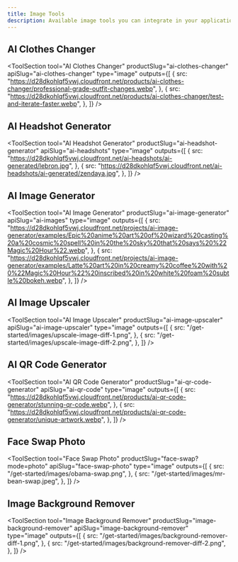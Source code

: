 ```yaml
---
title: Image Tools
description: Available image tools you can integrate in your application.
---
```



## AI Clothes Changer

<ToolSection
  tool="AI Clothes Changer"
  productSlug="ai-clothes-changer"
  apiSlug="ai-clothes-changer"
  type="image"
  outputs={[
    {
      src: "https://d28dkohlqf5vwj.cloudfront.net/products/ai-clothes-changer/professional-grade-outfit-changes.webp",
    },
    {
      src: "https://d28dkohlqf5vwj.cloudfront.net/products/ai-clothes-changer/test-and-iterate-faster.webp",
    },
  ]}
/>

## AI Headshot Generator

<ToolSection
  tool="AI Headshot Generator"
  productSlug="ai-headshot-generator"
  apiSlug="ai-headshots"
  type="image"
  outputs={[
    {
      src: "https://d28dkohlqf5vwj.cloudfront.net/ai-headshots/ai-generated/lebron.jpg",
    },
    {
      src: "https://d28dkohlqf5vwj.cloudfront.net/ai-headshots/ai-generated/zendaya.jpg",
    },
  ]}
/>

## AI Image Generator

<ToolSection
  tool="AI Image Generator"
  productSlug="ai-image-generator"
  apiSlug="ai-images"
  type="image"
  outputs={[
    {
      src: "https://d28dkohlqf5vwj.cloudfront.net/projects/ai-image-generator/examples/Epic%20anime%20art%20of%20wizard%20casting%20a%20cosmic%20spell%20in%20the%20sky%20that%20says%20%22Magic%20Hour%22.webp",
    },
    {
      src: "https://d28dkohlqf5vwj.cloudfront.net/projects/ai-image-generator/examples/Latte%20art%20in%20creamy%20coffee%20with%20%22Magic%20Hour%22%20inscribed%20in%20white%20foam%20subtle%20bokeh.webp",
    },
  ]}
/>

## AI Image Upscaler

<ToolSection
  tool="AI Image Upscaler"
  productSlug="ai-image-upscaler"
  apiSlug="ai-image-upscaler"
  type="image"
  outputs={[
    {
      src: "/get-started/images/upscale-image-diff-1.png",
    },
    {
      src: "/get-started/images/upscale-image-diff-2.png",
    },
  ]}
/>

## AI QR Code Generator

<ToolSection
  tool="AI QR Code Generator"
  productSlug="ai-qr-code-generator"
  apiSlug="ai-qr-code"
  type="image"
  outputs={[
    {
      src: "https://d28dkohlqf5vwj.cloudfront.net/products/ai-qr-code-generator/stunning-qr-code.webp",
    },
    {
      src: "https://d28dkohlqf5vwj.cloudfront.net/products/ai-qr-code-generator/unique-artwork.webp",
    },
  ]}
/>

## Face Swap Photo

<ToolSection
  tool="Face Swap Photo"
  productSlug="face-swap?mode=photo"
  apiSlug="face-swap-photo"
  type="image"
  outputs={[
    {
      src: "/get-started/images/obama-swap.png",
    },
    {
      src: "/get-started/images/mr-bean-swap.jpeg",
    },
  ]}
/>

## Image Background Remover

<ToolSection
  tool="Image Background Remover"
  productSlug="image-background-remover"
  apiSlug="image-background-remover"
  type="image"
  outputs={[
    {
      src: "/get-started/images/background-remover-diff-1.png",
    },
    {
      src: "/get-started/images/background-remover-diff-2.png",
    },
  ]}
/>
